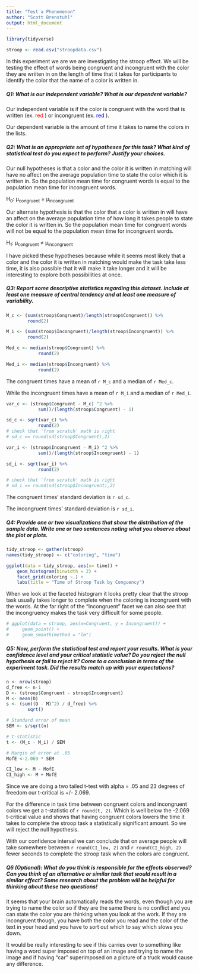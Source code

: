 ```yaml
---
title: "Test a Phenomenon"
author: "Scott Brenstuhl"
output: html_document
---
```



```r
library(tidyverse)

stroop <- read.csv("stroopdata.csv")

```


In this experiment we are we are investigating the stroop effect. We will be
testing the effect of words being congruent and incongruent with the color they
are wriiten in on the length of time that it takes for participants to identify
the color that the name of a color is written in.

##### Q1: What is our independent variable? What is our dependent variable?

Our independent variable is if the color is congruent with the word that is
written (ex. <font color = "red"> red </font>) or incongruent (ex. 
<font color = "blue"> red </font>).

Our dependent variable is the amount of time it takes to name the colors in the
lists.

##### Q2: What is an appropriate set of hypotheses for this task? What kind of statistical test do you expect to perform? Justify your choices.

Our null hypotheses is that a color and the color it is written in matching will
have no affect on the average population time to state the color which it is 
written in. So the population mean time for congruent words is equal to the
population mean time for incongruent words.

H<sub>0</sub>: μ<sub>congruent</sub> = μ<sub>incongruent</sub>

Our alternate hypothesis is that the color that a color is written in will have
an affect on the average population time of how long it takes people to state 
the color it is written in. So the population mean time for congruent words will
not be equal to the population mean time for incongruent words.

H<sub>1</sub>: μ<sub>congruent</sub> ≠ μ<sub>incongruent</sub>

I have picked these hypotheses because while it seems most likely that a color 
and the color it is written in matching would make the task take less time, it
is also possible that it will make it take longer and it will be interesting to
explore both possibilities at once.


##### Q3: Report some descriptive statistics regarding this dataset. Include at least one measure of central tendency and at least one measure of variability.

```r
M_c <- (sum(stroop$Congruent)/length(stroop$Congruent)) %>%
        round(2)

M_i <- (sum(stroop$Incongruent)/length(stroop$Incongruent)) %>%
        round(2)

Med_c <- median(stroop$Congruent) %>%
            round(2)

Med_i <- median(stroop$Incongruent) %>%
            round(2)

```

The congruent times have a mean of ```r M_c``` and a median of ```r Med_c```.

While the incongruent times have a mean of ```r M_i``` and a median of 
```r Med_i```. 


```r
var_c <- (stroop$Congruent - M_c) ^2 %>%
            sum()/(length(stroop$Congruent) - 1) 

sd_c <- sqrt(var_c) %>%
            round(2)
# check that 'from scratch' math is right
# sd_c == round(sd(stroop$Congruent),2)

var_i <- (stroop$Incongruent - M_i) ^2 %>%
            sum()/(length(stroop$Incongruent) - 1) 

sd_i <- sqrt(var_i) %>%
            round(2)

# check that 'from scratch' math is right
# sd_i == round(sd(stroop$Incongruent),2)
```

The congruent times' standard deviation is ```r sd_c```.

The incongruent times' standard deviation is ```r sd_i```.

##### Q4: Provide one or two visualizations that show the distribution of the sample data. Write one or two sentences noting what you observe about the plot or plots.

```r
tidy_stroop <- gather(stroop)
names(tidy_stroop) <- c("coloring", "time")

ggplot(data = tidy_stroop, aes(x= time)) +
    geom_histogram(binwidth = 2) +
    facet_grid(coloring ~.) +
    labs(title = "Time of Stroop Task by Conguency")
```

When we look at the faceted histogram it looks pretty clear that the stroop task
usually takes longer to complete when the coloring is incongruent with the
words. At the far right of the "Incongruent" facet we can also see that the 
incongruency makes the task very difficult for some people.

```r
# ggplot(data = stroop, aes(x=Congruent, y = Incongruent)) +
#     geom_point() +
#     geom_smooth(method = "lm")

```


##### Q5: Now, perform the statistical test and report your results. What is your confidence level and your critical statistic value? Do you reject the null hypothesis or fail to reject it? Come to a conclusion in terms of the experiment task. Did the results match up with your expectations?



```r
n <- nrow(stroop)
d_free <- n-1
D <- (stroop$Congruent - stroop$Incongruent)
M <- mean(D)
s <- (sum((D - M)^2) / d_free) %>%
        sqrt()

# Standard error of mean
SEM <- s/sqrt(n)

# t-statistic
t <- (M_c - M_i) / SEM

# Margin of error at .05
MofE <-2.069 * SEM

CI_low <- M - MofE
CI_high <- M + MofE

```

Since we are doing a two tailed t-test with alpha = .05 and 23 degrees of 
freedom our t-critical is +/- 2.069.

For the difference in task time between congruent colors and incongruent colors 
we get a t-statistic of ```r round(t, 2) ```. Which is well below the -2.069 
t-critical value and shows that having congruent colors lowers the time it takes
to complete the stroop task a statistically significant amount. So we will 
reject the null hypothesis.

With our confidence interval we can conclude that on average people will
take somewhere between ```r round(CI_low, 2) ```  and ```r round(CI_high, 2)``` 
fewer seconds to complete the stroop task when the colors are congruent.


##### Q6 (Optional): What do you think is responsible for the effects observed? Can you think of an alternative or similar task that would result in a similar effect? Some research about the problem will be helpful for thinking about these two questions!

It seems that your brain automatically reads the words, even though you are 
trying to name the color so if they are the same there is no conflict and you
can state the color you are thinking when you look at the work. If they are 
incongruent though, you have both the color you read and the color of the text
in your head and you have to sort out which to say which slows you down. 

It would be really interesting to see if this carries over to something like 
having a word super imposed on top of an image and trying to name the image and
if having "car" superimposed on a picture of a truck would cause any difference.

